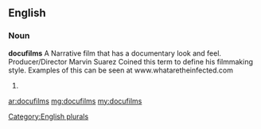 ==English==

===Noun===
'''docufilms'''
A Narrative film that has a documentary look and feel. Producer/Director Marvin Suarez Coined this term to define his filmmaking style. Examples of this can be seen at www.whataretheinfected.com 

# {{plural of|[[docufilm]]}}

[[Category:English plurals]]

[[ar:docufilms]]
[[mg:docufilms]]
[[my:docufilms]]